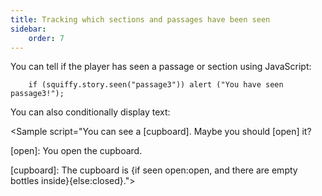 ```yaml
---
title: Tracking which sections and passages have been seen
sidebar:
    order: 7
---
```



You can tell if the player has seen a passage or section using JavaScript:

```
    if (squiffy.story.seen("passage3")) alert ("You have seen passage3!");
```

You can also conditionally display text:

<Sample script="You can see a [cupboard]. Maybe you should [open] it?

[open]:
You open the cupboard.

[cupboard]:
The cupboard is {if seen open:open, and there are empty bottles inside}{else:closed}."></Sample>